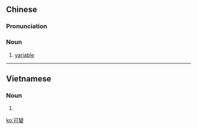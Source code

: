 {{also|可变}}
==Chinese==
{{zh-forms|s=可变}}

===Pronunciation===
{{zh-pron
|m=kěbiàn
|cat=n
}}

===Noun===
{{zh-noun}}

# [[variable]]

----

==Vietnamese==
{{vi-hantutab}}

===Noun===
{{vi-hantu|pos=noun}}

# {{han tu form of|khả biến|variable}}

[[ko:可變]]